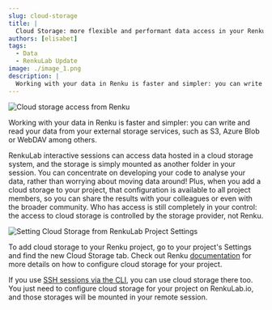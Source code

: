 ```yaml
---
slug: cloud-storage
title: |
  Cloud Storage: more flexible and performant data access in your Renku project
authors: [elisabet]
tags:
  - Data
  - RenkuLab Update
image: ./image_1.png
description: |
  Working with your data in Renku is faster and simpler: you can write and read your data from your external storage services, such as S3, Azure Blob or WebDAV among others.
---
```


![Cloud storage access from Renku](./image_1.png)

Working with your data in Renku is faster and simpler: you can write and read your data from your external storage services, such as S3, Azure Blob or WebDAV among others.

RenkuLab interactive sessions can access data hosted in a cloud storage system, and the storage is simply mounted as another folder in your session. You can concentrate on developing your code to analyse your data, rather than worrying about moving data around! Plus, when you add a cloud storage to your project, that configuration is available to all project members, so you can share the results with your colleagues or even with the broader community. Who has access is still completely in your control: the access to cloud storage is controlled by the storage provider, not Renku.

![Setting Cloud Storage from RenkuLab Project Settings](./cloud_storage_setting.gif)

To add cloud storage to your Renku project, go to your project's Settings and find the new Cloud Storage tab.
Check out Renku [documentation](https://renku.readthedocs.io/en/latest/how-to-guides/renkulab/external-storage.html) for more details on how to configure cloud storage for your project.

If you use [SSH sessions via the CLI](https://blog.renkulab.io/ssh-sessions), you can use cloud storage there too. You just need to configure cloud storage for your project on RenkuLab.io, and those storages will be mounted in your remote session.
